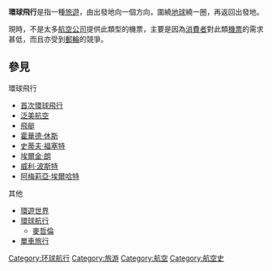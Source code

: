 {{unreferenced|time=2017-06-14T01:12:12+00:00}}
'''環球飛行'''是指一種[[旅遊|旅遊]]，由出發地向一個方向，圍繞[[地球|地球]]繞一圈，再返回出發地。

現時，不是太多[[航空公司|航空公司]]提供此類型的機票，主要是因為[[消費者|消費者]]對此類[[機票|機票]]的需求甚低，而且亦受到[[郵輪|郵輪]]的競爭。

==參見==
;環球飛行
*[[首次環球飛行|首次環球飛行]]
*[[泛美航空|泛美航空]]
*[[飛艇|飛艇]]
*[[霍華德·休斯|霍華德·休斯]]
*[[史蒂夫·福塞特|史蒂夫·福塞特]]
*[[埃爾金·朗|埃爾金·朗]]
*[[威利·波斯特|威利·波斯特]]
*[[阿梅莉亞·埃爾哈特|阿梅莉亞·埃爾哈特]]
;其他
*[[環遊世界|環遊世界]]
*[[環球航行|環球航行]]
**[[麥哲倫|麥哲倫]]
*[[單車旅行|單車旅行]]

{{Aero-stub}}
[[Category:环球航行|Category:环球航行]]
[[Category:旅游|Category:旅游]]
[[Category:航空|Category:航空]]
[[Category:航空史|Category:航空史]]